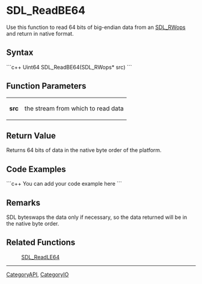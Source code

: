 
= SDL_ReadBE64 =
Use this function to read 64 bits of big-endian data from an [[SDL_RWops]] and return in native format.


== Syntax ==
```c++
Uint64 SDL_ReadBE64(SDL_RWops* src)
```

== Function Parameters ==
{|
|'''src'''
|the stream from which to read data
|}

== Return Value ==
Returns 64 bits of data in the native byte order of the platform.

== Code Examples ==
```c++
You can add your code example here
```

== Remarks ==
SDL byteswaps the data only if necessary, so the data returned will be in the native byte order.

== Related Functions ==
:[[SDL_ReadLE64]]

----
[[CategoryAPI]], [[CategoryIO]]
